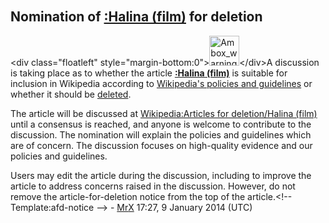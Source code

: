 <article id="41595351" title=User talk:Nericci>
	<talkpage id="41595351" title="User talk:Nericci">

== Nomination of [[:Halina (film)]] for deletion ==
&lt;div class=&quot;floatleft&quot; style=&quot;margin-bottom:0&quot;&gt;[[File:Ambox warning orange.svg|48px|alt=|link=]]&lt;/div&gt;A discussion is taking place as to whether the article '''[[:Halina (film)]]''' is suitable for inclusion in Wikipedia according to [[Wikipedia:List of policies and guidelines|Wikipedia's policies and guidelines]] or whether it should be [[Wikipedia:Deletion policy|deleted]].

The article will be discussed at [[Wikipedia:Articles for deletion/Halina (film) ]] until a consensus is reached, and anyone is welcome to contribute to the discussion. The nomination will explain the policies and guidelines which are of concern. The discussion focuses on high-quality evidence and our policies and guidelines.

Users may edit the article during the discussion, including to improve the article to address concerns raised in the discussion. However, do not remove the article-for-deletion notice from the top of the article.&lt;!-- Template:afd-notice --&gt; - [[user: MrX|Mr]][[user talk:MrX|X]] 17:27, 9 January 2014 (UTC)
	</talkpage>
</article>